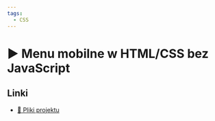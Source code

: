 ```yaml
---
tags:
  - CSS
---
```



# ▶️ Menu mobilne w HTML/CSS bez JavaScript

<VimeoPlayer videoId="770684538" />

## Linki

- [💾 Pliki projektu](https://github.com/codisity/mobile-nav-without-js)
